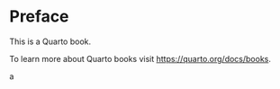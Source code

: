 # Preface {.unnumbered}

This is a Quarto book.

To learn more about Quarto books visit <https://quarto.org/docs/books>.

a